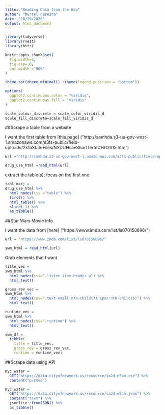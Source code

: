 ```yaml
---
title: "Reading Data from the Web"
author: "Murrel Pereira"
date: "10/19/2020"
output: html_document
---
```


```r
library(tidyverse)
library(rvest)
library(httr)

knitr::opts_chunk$set(
  fig.width=6,
  fig.asp=.6,
  out.width ="90%"
)

theme_set(theme_minimal() +theme(legend.position = "bottom"))

options(
  ggplot2.continuous.color = "viridis",
  ggplot2.continuous.fill = "viridis"
)

scale_colour_discrete = scale_color_viridis_d
scale_fill_discrete=scale_fill_viridis_d
```

##Scrape a table from a website

I want the first table from [this page] ("http://samhda.s3-us-gov-west-1.amazonaws.com/s3fs-public/field-uploads/2k15StateFiles/NSDUHsaeShortTermCHG2015.htm")

```r
url ="http://samhda.s3-us-gov-west-1.amazonaws.com/s3fs-public/field-uploads/2k15StateFiles/NSDUHsaeShortTermCHG2015.htm"

drug_use_html =read_html(url)
```

extract the table(s); focus on the first one

```r
tabl_marj =
drug_use_html %>% 
  html_nodes(css ="table") %>% 
  first() %>%
  html_table() %>% 
  slice(-1) %>% 
  as_tibble()
```


##Star Wars Movie info

I want the data from [here] ("https://www.imdb.com/list/ls070150896/")

```r
url = "https://www.imdb.com/list/ls070150896/"

swm_html = read_html(url)
```

Grab elements that I want

```r
title_vec =
swm_html %>% 
  html_nodes(css=".lister-item-header a") %>% 
  html_text()

gross_rev_vec =
swm_html %>% 
  html_nodes(css=".text-small:nth-child(7) span:nth-child(5)") %>% 
  html_text()

runtime_vec =
swm_html %>% 
  html_nodes(css=".runtime") %>% 
  html_text()

swm_df =
  tibble(
    title = title_vec,
    gross_rev = gross_rev_vec,
    runtime = runtime_vec)
```

##Scrape data using API

```r
nyc_water = 
  GET("https://data.cityofnewyork.us/resource/ia2d-e54m.csv") %>% 
  content("parsed")

nyc_water = 
  GET("https://data.cityofnewyork.us/resource/ia2d-e54m.json") %>% 
  content("text") %>% 
  jsonlite::fromJSON() %>% 
  as_tibble()
```

